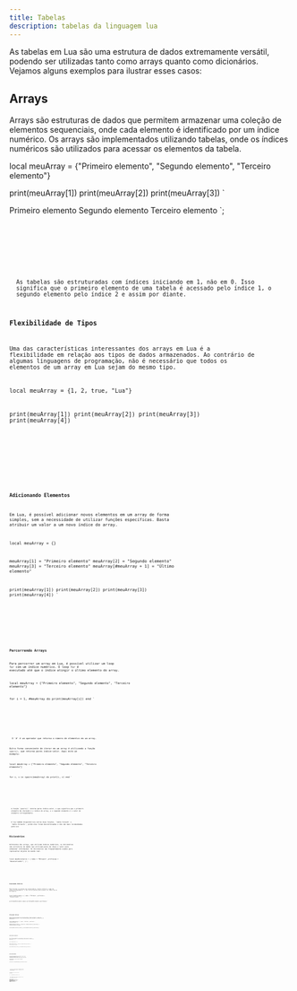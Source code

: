 ```yaml
---
title: Tabelas
description: tabelas da linguagem lua
---
```



As tabelas em Lua são uma estrutura de dados extremamente versátil, podendo ser utilizadas tanto como arrays quanto como dicionários. Vejamos alguns exemplos para ilustrar esses casos:

## Arrays

Arrays são estruturas de dados que permitem armazenar uma coleção de elementos sequenciais, onde cada elemento é identificado por um índice numérico. Os arrays são implementados utilizando tabelas, onde os índices numéricos são utilizados para acessar os elementos da tabela.

local meuArray = {"Primeiro elemento", "Segundo elemento", "Terceiro elemento"}

print(meuArray[1])
print(meuArray[2])
print(meuArray[3])
`

Primeiro elemento
Segundo elemento
Terceiro elemento
`;

<Tabs>
  <TabItem label="lua">
    <Code code={codeArray} lang="lua" />
  </TabItem>
  <TabItem label="console">
    <Code code={codeArrayOutput} lang="bash" />
  </TabItem>
</Tabs>

<Aside title="Nota">
  As tabelas são estruturadas com índices iniciando em 1, não em 0. Isso
  significa que o primeiro elemento de uma tabela é acessado pelo índice 1, o
  segundo elemento pelo índice 2 e assim por diante.
</Aside>

### Flexibilidade de Tipos

Uma das características interessantes dos arrays em Lua é a flexibilidade em relação aos tipos de dados armazenados. Ao contrário de algumas linguagens de programação, não é necessário que todos os elementos de um array em Lua sejam do mesmo tipo.

local meuArray = {1, 2, true, "Lua"}

print(meuArray[1])
print(meuArray[2])
print(meuArray[3])
print(meuArray[4])
`

<Tabs>
  <TabItem label="lua">
    <Code code={codeArrayFlexibility} lang="lua" />
  </TabItem>
  <TabItem label="console">
    <Code code={`1\n2\ntrue\nLua`} lang="bash" />
  </TabItem>
</Tabs>

### Adicionando Elementos

Em Lua, é possível adicionar novos elementos em um array de forma simples, sem a necessidade de utilizar funções específicas. Basta atribuir um valor a um novo índice do array.

local meuArray = {}

meuArray[1] = "Primeiro elemento"
meuArray[2] = "Segundo elemento"
meuArray[3] = "Terceiro elemento"
meuArray[#meuArray + 1] = "Último elemento"

print(meuArray[1])
print(meuArray[2])
print(meuArray[3])
print(meuArray[4])
`

<Tabs>
  <TabItem label="lua">
    <Code code={codeArrayAppend} lang="lua" />
  </TabItem>
  <TabItem label="console">
    <Code
      code={`Primeiro elemento\nSegundo elemento\nTerceiro elemento\nUltimo elemento`}
      lang="bash"
    />
  </TabItem>
</Tabs>

### Percorrendo Arrays

Para percorrer um array em Lua, é possível utilizar um loop `for` com um índice numérico. O loop `for` é executado até que o índice atingir o último elemento do array.

local meuArray = {"Primeiro elemento", "Segundo elemento", "Terceiro elemento"}

for i = 1, #meuArray do
print(meuArray[i])
end
`

<Tabs>
  <TabItem label="lua">
    <Code code={codeArrayFor} lang="lua" />
  </TabItem>
  <TabItem label="console">
    <Code
      code={`Primeiro elemento\nSegundo elemento\nTerceiro elemento`}
      lang="bash"
    />
  </TabItem>
</Tabs>

<Aside title="Nota">
  O `#` é um operador que retorna o número de elementos em um array.
</Aside>

Outra forma conveniente de iterar em um array é utilizando a função `ipairs()`, que retorna pares índice-valor. Aqui está um exemplo:

local meuArray = {"Primeiro elemento", "Segundo elemento", "Terceiro elemento"}

for i, v in ipairs(meuArray) do
print(i, v)
end
`

<Tabs>
  <TabItem label="lua">
    <Code code={codeArrayForInPairs} lang="lua" />
  </TabItem>
  <TabItem label="console">
    <Code
      code={`1\tPrimeiro elemento\n2\tSegundo elemento\n3\tTerceiro elemento`}
      lang="bash"
    />
  </TabItem>
</Tabs>

<Aside title="Nota">
  A função `ipairs()` retorna pares índice-valor, o que significa que o primeiro
  elemento da iteração é o índice do array, e o segundo elemento é o valor do
  elemento correspondente.
</Aside>

<Aside type="caution" title="Aviso">
  O lua também disponibiliza outras duas funções, `table.foreach` e
  `table.foreachi`, porém elas foram descontinuadas e não são mais recomendadas
  para uso
</Aside>

## Dicionários

Diferentes dos arrays, que utilizam índices numéricos, os dicionários são estruturas de dados que utilizam pares de chave e valor para armazenar informações. Os dicionários são frequentemente usados para representar objetos do mundo real.

local meuDicionario = {
  nome = "Miliano",
  profissao = "Desenvolvedor",
}`;

<Tabs>
  <TabItem label="lua">
    <Code code={codeDictionary} lang="lua" />
  </TabItem>
  <TabItem label="console">
    <Code code={`Miliano\nDesenvolvedor`} lang="bash" />
  </TabItem>
</Tabs>

### Acessando Valores

Para acessar os valores de um dicionário, basta utilizar o nome da chave correspondente. O lua utiliza pontos para acessar as chaves de um dicionário.

local meuDicionario = {
  nome = "Miliano",
  profissao = "Desenvolvedor",
}

print(meuDicionario.nome)
print(meuDicionario.profissao)
`

<Tabs>
  <TabItem label="lua">
    <Code code={codeDictionaryAccess} lang="lua" />
  </TabItem>
  <TabItem label="console">
    <Code code={`Miliano\nDesenvolvedor`} lang="bash" />
  </TabItem>
</Tabs>

### Alterando Valores

Para alterar os valores de um dicionário, basta utilizar o nome da chave correspondente. O lua utiliza pontos para acessar as chaves de um dicionário.

local meuDicionario = {
  nome = "Miliano",
  profissao = "Desenvolvedor",
}

meuDicionario["nome"] = "Fabricio"
meuDicionario["profissao"] = "Desenvolvedor de Jogos"

print(meuDicionario["nome"])
print(meuDicionario["profissao"])
`

<Tabs>
  <TabItem label="lua">
    <Code code={codeDictionaryChange} lang="lua" />
  </TabItem>
  <TabItem label="console">
    <Code code={`Fabricio\nDesenvolvedor de Jogos`} lang="bash" />
  </TabItem>
</Tabs>

### Adicionando Elementos

Para adicionar elementos a um dicionário, basta utilizar o nome da chave correspondente. O lua utiliza pontos para acessar as chaves de um dicionário.

local meuDicionario = {}

meuDicionario["nome"] = "Fabricio"
meuDicionario["profissao"] = "Desenvolvedor de Jogos"

print(meuDicionario["nome"])
print(meuDicionario["profissao"])
`

<Tabs>
  <TabItem label="lua">
    <Code code={codeDictionaryAppend} lang="lua" />
  </TabItem>
  <TabItem label="console">
    <Code code={`Fabricio\nDesenvolvedor de Jogos`} lang="bash" />
  </TabItem>
</Tabs>

### Percorrendo Dicionários

Para percorrer um dicionário em Lua, é possível utilizar um loop `for` com um índice numérico. O loop `for` é executado até que o índice atingir o último elemento do dicionário.

local meuDicionario = {
  nome = "Miliano",
  profissao = "Desenvolvedor",
}

for chave, valor in pairs(meuDicionario) do
\tprint(chave, valor)
end
`

<Tabs>
  <TabItem label="lua">
    <Code code={codeDictionaryFor} lang="lua" />
  </TabItem>
  <TabItem label="console">
    <Code code={`nome\tMiliano\nprofissao\tDesenvolvedor`} lang="bash" />
  </TabItem>
</Tabs>

<Aside title="Nota">
  A função `pairs()` retorna pares chave-valor, o que significa que o primeiro
  elemento da iteração é a chave do dicionário, e o segundo elemento é o valor
  do elemento correspondente.
</Aside>

local meuDicionario = {
  nome = "Miliano",
  profissao = "Desenvolvedor",
}

for i, v in ipairs(meuDicionario) do
\tprint(i, v)
end
`

<Aside type="caution" title="Aviso">
  Você não consegue usar `ipairs()` para iterar em um dicionário. Ele só tem
  deve ser utilizado para iterar em arrays.
  <Tabs>
    <TabItem label="lua">
      <Code code={codeDictionaryForInPairs} lang="lua" />
    </TabItem>
    <TabItem label="console">
      <Code code="null" lang="bash" />
    </TabItem>
  </Tabs>
</Aside>

### Navegando por um Dicionário

Quando tentamos acessar um índice de um dicionário que não existe, o lua retorna `nil`. Isso pode causar erros ao tentar acessar o valor de um índice inexistente.

Para evitar problemas podemos utilizar operadores lógicos para verificar se uma chave existe no dicionário.

local meuDicionario = {
  nome = "Fernando",
}
local idade = meuDicionario.idade or 22
print(idade)
`;

<Tabs>
  <TabItem label="lua">
    <Code code={codeDictionaryExists} lang="lua" />
  </TabItem>
  <TabItem label="console">
    <Code code={`22`} lang="bash" />
  </TabItem>
</Tabs>

Também podemos utilizar paresenteses junto com o operador lógico `or` para verificar se uma chave existe no dicionário.

local pessoa1 = {
  idade = 22,
}
local idade1 = ((pessoa1 or {}).idade or 24)
print(idade1)

local pessoa2 = {}
local idade2 = ((pessoa2 or {}).idade or 24)
print(idade2)
`;

<Tabs>
  <TabItem label="lua">
    <Code code={codeDictionaryExists2} lang="lua" />
  </TabItem>
  <TabItem label="console">
    <Code code={`22\n24`} lang="bash" />
  </TabItem>
</Tabs>
